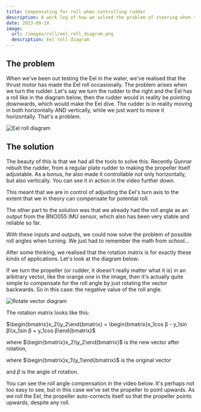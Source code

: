```yaml
---
title: Compensating for roll when controlling rudder
description: A work log of how we solved the problem of steering when the Eel is rolling.
date: 2023-09-10
image:
  url: /images/roll/eel_roll_diagram.png
  description: Eel roll diagram
---
```



## The problem

When we've been out testing the Eel in the water, we've realised that the thrust motor has made the Eel roll occasionally. The problem arises when we turn the rudder. Let's say we turn the rudder to the right and the Eel has a roll like in the diagram below, then the rudder would in reality be pointing downwards, which would make the Eel dive. The rudder is in reality moving in both horizontally AND vertically, while we just want to move it horizontally. That's a problem.

![Eel roll diagram](/images/roll/eel_roll_diagram.png)

## The solution

The beauty of this is that we had all the tools to solve this. Recently Gunnar rebuilt the rudder, from a regular plate rudder to making the propeller itself adjustable. As a bonus, he also made it controllable not only horizontally, but also vertically. You can see it in action in the video further down.

This meant that we are in control of adjusting the Eel's turn axis to the extent that we in theory can compensate for potential roll.

The other part to the solution was that we already had the roll angle as an output from the BNO055 IMU sensor, which also has been very stable and reliable so far.

With these inputs and outputs, we could now solve the problem of possible roll angles when turning. We just had to remember the math from school...

After some thinking, we realised that the rotation matrix is for exactly these kinds of applications. Let's look at the diagram below:

If we turn the propeller (or rudder, it doesn't really matter what it is) in an arbitrary vector, like the orange one in the image, then it's actually quite simple to compensate for the roll angle by just rotating the vector backwards. So in this case: the negative value of the roll angle.

![Rotate vector diagram](/images/roll/rotate_vector_diagram.png)

The rotation matrix looks like this:

$\begin{bmatrix}x_2\\y_2\end{bmatrix} = \begin{bmatrix}x_1cos β - y_1sin β\\x_1sin β + y_1cos β\end{bmatrix}$

where $\begin{bmatrix}x_2\\y_2\end{bmatrix}$ is the new vector after rotation,

where $\begin{bmatrix}x_1\\y_1\end{bmatrix}$ is the original vector

and $β$ is the angle of rotation.

You can see the roll angle compensation in the video below. It's perhaps not too easy to see, but in this case we've set the propeller to point upwards. As we roll the Eel, the propeller auto-corrects itself so that the propeller points upwards, despite any roll.

<YouTube id="https://youtu.be/v1sMqZnrT1Y" />
